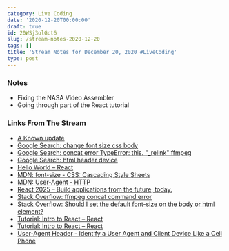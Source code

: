 ```yaml
---
category: Live Coding
date: '2020-12-20T00:00:00'
draft: true
id: 20WSj3olGct6
slug: /stream-notes-2020-12-20
tags: []
title: 'Stream Notes for December 20, 2020 #LiveCoding'
type: post
---
```


### Notes

- Fixing the NASA Video Assembler
- Going through part of the React tutorial


### Links From The Stream

- [A Known update](https://werd.io/2020/a-known-update)
- [Google Search: change font size css body](https://www.google.com/search?newwindow=1&client=safari&rls=en&ei=SfTfX-2HIpGc5wLSvqZI&q=change+font+size+css+body+&oq=change+font+size+css+body+&gs_lcp=CgZwc3ktYWIQAzIJCAAQyQMQFhAeOgQIABBHOgUIABDJAzoCCAA6BggAEBYQHlDcDViCF2C7GGgAcAJ4AIABWYgB7wOSAQE2mAEAoAEBqgEHZ3dzLXdpesgBCMABAQ&sclient=psy-ab&ved=0ahUKEwit0J2q8N3tAhURzlkKHVKfCQkQ4dUDCAw&uact=5)
- [Google Search: concat error TypeError: this. "_relink" ffmpeg](https://www.google.com/search?newwindow=1&client=safari&rls=en&q=concat+error+TypeError:+this.+%22_relink%22+ffmpeg&sa=X&ved=2ahUKEwjr0s7G993tAhVC11kKHbJhBiAQ5t4CMAJ6BAgCEAk&biw=1152&bih=587)
- [Google Search: html header device](https://www.google.com/search?client=safari&rls=en&q=html+header+device&ie=UTF-8&oe=UTF-8)
- [Hello World – React](https://reactjs.org/docs/hello-world.html)
- [MDN: font-size - CSS: Cascading Style Sheets](https://developer.mozilla.org/en-US/docs/Web/CSS/font-size)
- [MDN: User-Agent - HTTP](https://developer.mozilla.org/en-US/docs/Web/HTTP/Headers/User-Agent)
- [React 2025 – Build applications from the future, today.](https://react2025.com/)
- [Stack Overflow: ffmpeg concat command error](https://stackoverflow.com/questions/44642227/ffmpeg-concat-command-error)
- [Stack Overflow: Should I set the default font-size on the body or html element?](https://stackoverflow.com/questions/6905834/should-i-set-the-default-font-size-on-the-body-or-html-element)
- [Tutorial: Intro to React – React](https://reactjs.org/tutorial/tutorial.html#completing-the-game)
- [Tutorial: Intro to React – React](https://reactjs.org/tutorial/tutorial.html#adding-time-travel)
- [User-Agent Header - Identify a User Agent and Client Device Like a Cell Phone](https://www.developershome.com/wap/detection/detection.asp?page=userAgentHeader)